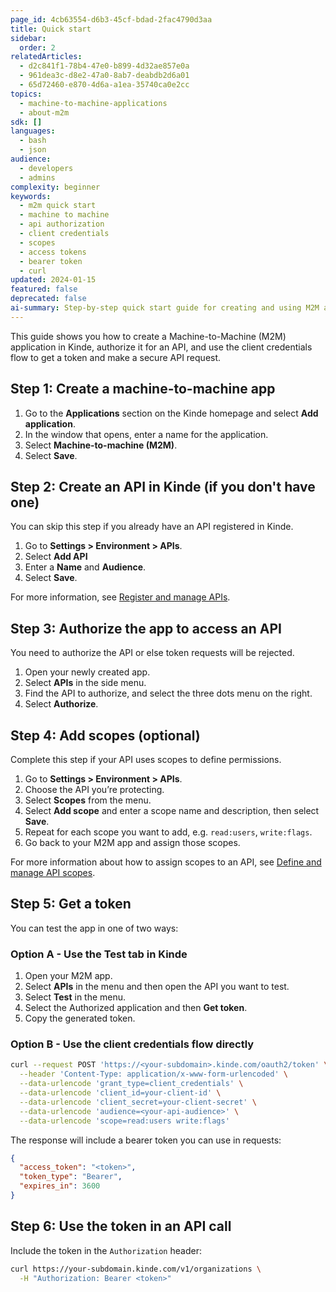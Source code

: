 ```yaml
---
page_id: 4cb63554-d6b3-45cf-bdad-2fac4790d3aa
title: Quick start
sidebar:
  order: 2
relatedArticles:
  - d2c841f1-78b4-47e0-b899-4d32ae857e0a
  - 961dea3c-d8e2-47a0-8ab7-deabdb2d6a01
  - 65d72460-e870-4d6a-a1ea-35740ca0e2cc
topics:
  - machine-to-machine-applications
  - about-m2m
sdk: []
languages:
  - bash
  - json
audience:
  - developers
  - admins
complexity: beginner
keywords:
  - m2m quick start
  - machine to machine
  - api authorization
  - client credentials
  - scopes
  - access tokens
  - bearer token
  - curl
updated: 2024-01-15
featured: false
deprecated: false
ai-summary: Step-by-step quick start guide for creating and using M2M applications in Kinde including API authorization, scope assignment, and token generation.
---
```


This guide shows you how to create a Machine-to-Machine (M2M) application in Kinde, authorize it for an API, and use the client credentials flow to get a token and make a secure API request.

## Step 1: Create a machine-to-machine app

1. Go to the **Applications** section on the Kinde homepage and select **Add application**.
2. In the window that opens, enter a name for the application. 
3. Select **Machine-to-machine (M2M)**.
4. Select **Save**.

## Step 2: Create an API in Kinde (if you don't have one)

You can skip this step if you already have an API registered in Kinde.

1. Go to **Settings > Environment > APIs**.
2. Select **Add API**
3. Enter a **Name** and **Audience**.
4. Select **Save**.

For more information, see [Register and manage APIs](/developer-tools/your-apis/register-manage-apis/).

## Step 3: Authorize the app to access an API

You need to authorize the API or else token requests will be rejected.

1. Open your newly created app.
2. Select **APIs** in the side menu.
3. Find the API to authorize, and select the three dots menu on the right.
4. Select **Authorize**.

## Step 4: Add scopes (optional)

Complete this step if your API uses scopes to define permissions.

1. Go to **Settings > Environment > APIs**.
2. Choose the API you’re protecting.
3. Select **Scopes** from the menu.
4. Select **Add scope** and enter a scope name and description, then select **Save**.
5. Repeat for each scope you want to add, e.g. `read:users`, `write:flags`. 
6. Go back to your M2M app and assign those scopes.

For more information about how to assign scopes to an API, see [Define and manage API scopes](/developer-tools/your-apis/api-scopes-m2m-applications/).

## Step 5: Get a token

You can test the app in one of two ways:

### Option A - Use the Test tab in Kinde

1. Open your M2M app.
2. Select **APIs** in the menu and then open the API you want to test.
3. Select **Test** in the menu.
4. Select the Authorized application and then **Get token**.
5. Copy the generated token.

### Option B - Use the client credentials flow directly

```bash
curl --request POST 'https://<your-subdomain>.kinde.com/oauth2/token' \
  --header 'Content-Type: application/x-www-form-urlencoded' \
  --data-urlencode 'grant_type=client_credentials' \
  --data-urlencode 'client_id=your-client-id' \
  --data-urlencode 'client_secret=your-client-secret' \
  --data-urlencode 'audience=<your-api-audience>' \
  --data-urlencode 'scope=read:users write:flags'
```

The response will include a bearer token you can use in requests:

```json
{
  "access_token": "<token>",
  "token_type": "Bearer",
  "expires_in": 3600
}
```

## Step 6: Use the token in an API call

Include the token in the `Authorization` header:

```bash
curl https://your-subdomain.kinde.com/v1/organizations \
  -H "Authorization: Bearer <token>"
```

